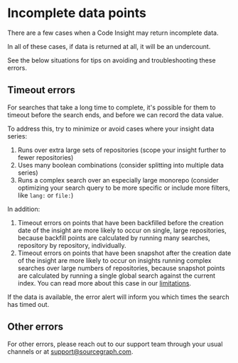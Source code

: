 # Incomplete data points

There are a few cases when a Code Insight may return incomplete data.

In all of these cases, if data is returned at all, it will be an undercount.

See the below situations for tips on avoiding and troubleshooting these errors.

## Timeout errors

For searches that take a long time to complete, it's possible for them to timeout before the search ends, and before we can record the data value.

To address this, try to minimize or avoid cases where your insight data series:

1. Runs over extra large sets of repositories (scope your insight further to fewer repositories)
1. Uses many boolean combinations (consider splitting into multiple data series)
1. Runs a complex search over an especially large monorepo (consider optimizing your search query to be more specific or include more filters, like `lang:` or `file:`)

In addition:

1. Timeout errors on points that have been backfilled before the creation date of the insight are more likely to occur on single, large repositories, because backfill points are calculated by running many searches, repository by repository, individually.
1. Timeout errors on points that have been snapshot after the creation date of the insight are more likely to occur on insights running complex searches over large numbers of repositories, because snapshot points are calculated by running a single global search against the current index.
You can read more about this case in our [limitations](../explanations/current_limitations_of_code_insights.md#accuracy-considerations-for-an-insight-query-returning-a-large-result-set).

If the data is available, the error alert will inform you which times the search has timed out.

## Other errors

For other errors, please reach out to our support team through your usual channels or at support@sourcegraph.com.
